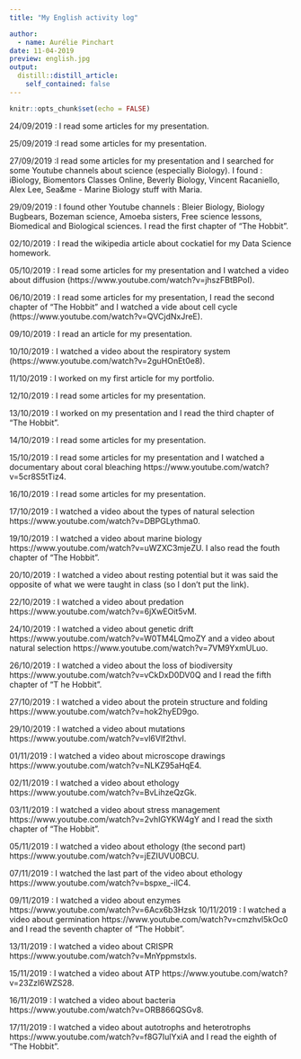 ```yaml
---
title: "My English activity log"

author:
  - name: Aurélie Pinchart
date: 11-04-2019
preview: english.jpg
output:
  distill::distill_article:
    self_contained: false
---
```


```r
knitr::opts_chunk$set(echo = FALSE)
```

24/09/2019 : I read some articles for my presentation.

25/09/2019 :I read some articles for my presentation.

27/09/2019 :I read some articles for my presentation and I searched for some Youtube channels about science (especially Biology). I found : iBiology, Biomentors Classes Online, Beverly Biology, Vincent Racaniello, Alex Lee, Sea&amp;me - Marine Biology stuff with Maria.

29/09/2019 : I found other Youtube channels : Bleier Biology, Biology Bugbears, Bozeman science, Amoeba sisters, Free science lessons, Biomedical and Biological sciences.
I read the first chapter of "The Hobbit".

02/10/2019 : I read the wikipedia article about cockatiel for my Data Science homework.

05/10/2019 : I read some articles for my presentation and I watched a video about diffusion (https://www.youtube.com/watch?v=jhszFBtBPoI).

06/10/2019 : I read some articles for my presentation, I read the second chapter of "The Hobbit" and I watched a vide about cell cycle (https://www.youtube.com/watch?v=QVCjdNxJreE).

09/10/2019 : I read an article for my presentation.

10/10/2019 : I watched a video about the respiratory system (https://www.youtube.com/watch?v=2guHOnEt0e8).

11/10/2019 : I worked on my first article for my portfolio.

12/10/2019 : I read some articles for my presentation.

13/10/2019 : I worked on my presentation and I read the third chapter of "The Hobbit".

14/10/2019 : I read some articles for my presentation.

15/10/2019 : I read some articles for my presentation and I watched a documentary about coral bleaching https://www.youtube.com/watch?v=5cr8S5tTiz4.

16/10/2019 : I read some articles for my presentation.

17/10/2019 : I watched a video about the types of natural selection https://www.youtube.com/watch?v=DBPGLythma0.

19/10/2019 : I watched a video about marine biology https://www.youtube.com/watch?v=uWZXC3mjeZU. I also read the fouth chapter of "The Hobbit".

20/10/2019 : I watched a video about resting potential but it was said the opposite of what we were taught in class (so I don't put the link).

22/10/2019 : I watched a video about predation https://www.youtube.com/watch?v=6jXwEOit5vM.

24/10/2019 : I watched a video about genetic drift https://www.youtube.com/watch?v=W0TM4LQmoZY and a video about natural selection https://www.youtube.com/watch?v=7VM9YxmULuo.

26/10/2019 : I watched a video about the loss of biodiversity https://www.youtube.com/watch?v=vCkDxD0DV0Q and I read the fifth chapter of "T he Hobbit".

27/10/2019 : I watched a video about the protein structure and folding https://www.youtube.com/watch?v=hok2hyED9go.

29/10/2019 : I watched a video about mutations https://www.youtube.com/watch?v=vl6Vlf2thvI.

01/11/2019 : I watched a video about microscope drawings https://www.youtube.com/watch?v=NLKZ95aHqE4.

02/11/2019 : I watched a video about ethology https://www.youtube.com/watch?v=BvLihzeQzGk.

03/11/2019 : I watched a video about stress management https://www.youtube.com/watch?v=2vhIGYKW4gY and I read the sixth chapter of "The Hobbit".

05/11/2019 : I watched a video about ethology (the second part) https://www.youtube.com/watch?v=jEZIUVU0BCU.

07/11/2019 : I watched  the last part of the video about ethology https://www.youtube.com/watch?v=bspxe_-ilC4.

09/11/2019 : I watched a video about enzymes https://www.youtube.com/watch?v=6Acx6b3Hzsk 
10/11/2019 : I watched a video about germination https://www.youtube.com/watch?v=cmzhvl5kOc0 and I read the seventh chapter of "The Hobbit".

13/11/2019 : I watched a video about CRISPR https://www.youtube.com/watch?v=MnYppmstxIs.

15/11/2019 : I watched a video about ATP https://www.youtube.com/watch?v=23ZzI6WZS28.

16/11/2019 : I watched a video about bacteria https://www.youtube.com/watch?v=ORB866QSGv8.

17/11/2019 : I watched a video about autotrophs and heterotrophs https://www.youtube.com/watch?v=f8G7IulYxiA and I read the eighth of "The Hobbit".







